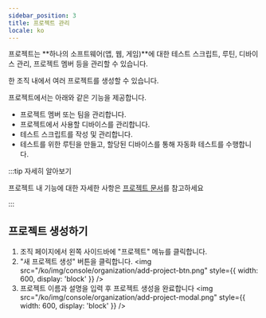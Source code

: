 ```yaml
---
sidebar_position: 3
title: 프로젝트 관리
locale: ko
---
```



프로젝트는 **하나의 소프트웨어(앱, 웹, 게임)**에 대한 테스트 스크립트, 루틴, 디바이스 관리, 프로젝트 멤버 등을 관리할 수 있습니다.

한 조직 내에서 여러 프로젝트를 생성할 수 있습니다.

프로젝트에서는 아래와 같은 기능을 제공합니다.

- 프로젝트 멤버 또는 팀을 관리합니다.
- 프로젝트에서 사용할 디바이스를 관리합니다.
- 테스트 스크립트를 작성 및 관리합니다.
- 테스트를 위한 루틴을 만들고, 할당된 디바이스를 통해 자동화 테스트를 수행합니다.

:::tip 자세히 알아보기

프로젝트 내 기능에 대한 자세한 사항은 [프로젝트 문서](../project)를 참고하세요

:::

## 프로젝트 생성하기

<OrganizationAdminPermission prefix="프로젝트 생성은" />

1. 조직 페이지에서 왼쪽 사이드바에 "프로젝트" 메뉴를 클릭합니다.
2. "새 프로젝트 생성" 버튼을 클릭합니다.
   <img
     src="/ko/img/console/organization/add-project-btn.png"
     style={{ width: 600, display: 'block' }}
   />
3. 프로젝트 이름과 설명을 입력 후 프로젝트 생성을 완료합니다
   <img
     src="/ko/img/console/organization/add-project-modal.png"
     style={{ width: 600, display: 'block' }}
   />
